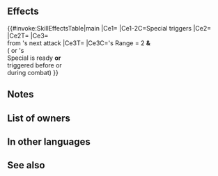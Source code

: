 {{Special
|tagid=SID_真覇天
|intID=3915
|exclusive=1
|canUseWeapon={{WeaponList|exclude=Staff}}
|canUseMove={{MoveList|All}}
|cost=500
|cooldown=2
|effect=Boosts damage by X% of unit's Atk when Special triggers (if in combat against a dragon foe or beast foe, X = 50; otherwise, X = 25). If Special triggers, neutralizes foe's "reduces damage by X%" effects from non-Special skills. If foe's Range = 2 and unit or foe's Special is ready or triggered before or during this combat, reduces damage from foe's next attack by 30% (once per combat; excluding area-of-effect Specials).
|required=Draconic Aura
|properties=random_owner,offensive_special
}}
==Effects==
{{#invoke:SkillEffectsTable|main
|Ce1={{Eft|Damage Boost|(50% if against a<br>{{Cwti|group=1|Beast,Dragon}} [[Dragon]]/[[Beast]]<br>{{Tgt|Foe}}; else 25%)<br>of {{Tgt|Unit}}'s Atk}}
|Ce1-2C=Special triggers
|Ce2={{Eft|Neutralize Damage Reduction}}
|Ce2T={{Tgt|Foe}}
|Ce3={{Eft|Damage Reduction|30%}}<br>from {{Tgt|Foe}}'s next attack
|Ce3T={{Tgt|Unit}}
|Ce3C={{Tgt|Foe}}'s Range = 2 '''&'''<br>({{Tgt|Unit}} or {{Tgt|Foe}}'s<br>Special is ready '''or'''<br>triggered before or<br>during combat)
}}

==Notes==
{{AtkDamageBoost}}
{{DamageReductionNeutralization}}
{{DamagePercentageReduction}}
==List of owners==
{{Skill Hero List}}
==In other languages==
{{OtherLanguages
|japanese=真覇天
|german=Wahrer Himmel
|spanishEU=Cielo supremo
|spanishLA=Cielo supremo
|french=Ciel ultime
|italian=Cieli superbi
|chineseTW=真霸天
|portuguese=Paraíso supremo
}}
==See also==
{{See also skills|cond=(Description LIKE '%disables%reduce%damage by x%' OR Description LIKE '%neutralizes%reduce%damage by x%') AND Description LIKE '%non-Special%' AND Description NOT LIKE '%reduces the percentage%' OR Description LIKE '%if in combat against a dragon%or beast foe%'}}
{{Specials Navbox}}